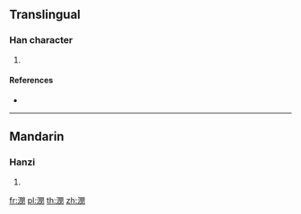 {{character info/new}}
==Translingual==

===Han character===
{{Han char|rn=85|rad=水|as=12|sn=15|four=37120|canj=EANK}}

# {{defn|Han|sort=水12}}

====References====
* {{Han ref|kx=0649.230|dkj=18254|dj=1060.040|hdz=31749.040|uh=6F63|ud=28515|bh=E65E|bd=58974}}

----

==Mandarin==

===Hanzi===
{{cmn-hanzi|pin=[[láo]] ([[lao2]]), [[lǎo]] ([[lao3]]), [[lào]] ([[lao4]]), [[liǎo]] ([[liao3]]), [[mǐn]] ([[min3]])|wg=lao<sup>2</sup>, lao<sup>3</sup>, lao<sup>4</sup>, liao<sup>3</sup>, min<sup>3</sup>}}

# {{defn|lang=cmn|sort=水12}}

[[fr:潣]]
[[pl:潣]]
[[th:潣]]
[[zh:潣]]